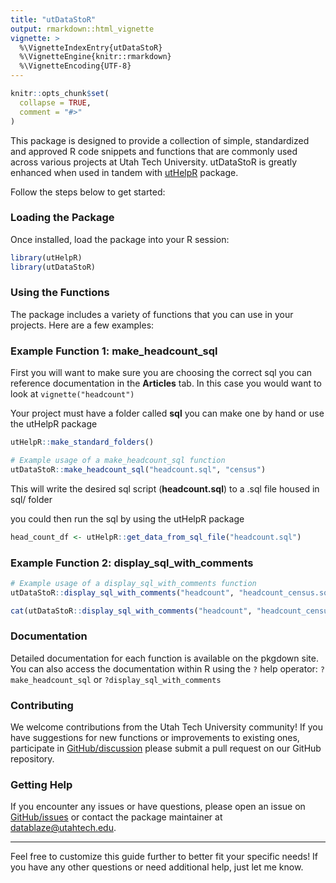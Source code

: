 ```yaml
---
title: "utDataStoR"
output: rmarkdown::html_vignette
vignette: >
  %\VignetteIndexEntry{utDataStoR}
  %\VignetteEngine{knitr::rmarkdown}
  %\VignetteEncoding{UTF-8}
---
```


```r
knitr::opts_chunk$set(
  collapse = TRUE,
  comment = "#>"
)
```

This package is designed to provide a collection of simple, standardized and approved R code snippets and functions that are commonly used across various projects at Utah Tech University. utDataStoR is greatly enhanced when used in tandem with [utHelpR](https://github.com/ut-effectiveness/utHelpR) package.


Follow the steps below to get started:

### Loading the Package

Once installed, load the package into your R session:

```r
library(utHelpR)
library(utDataStoR)
```

### Using the Functions

The package includes a variety of functions that you can use in your projects. Here are a few examples:

### Example Function 1: make_headcount_sql

First you will want to make sure you are choosing the correct sql you can reference
documentation in the **Articles** tab. In this case you would want to look at `vignette("headcount")`

Your project must have a folder called **sql** you can make one by hand or use the utHelpR package 
```r
utHelpR::make_standard_folders()
```

```r
# Example usage of a make_headcount_sql function
utDataStoR::make_headcount_sql("headcount.sql", "census")
```

This will write the desired sql script (**headcount.sql**) to a .sql file housed in sql/ folder

you could then run the sql by using the utHelpR package

```r
head_count_df <- utHelpR::get_data_from_sql_file("headcount.sql")
```

### Example Function 2: display_sql_with_comments

```r
# Example usage of a display_sql_with_comments function
utDataStoR::display_sql_with_comments("headcount", "headcount_census.sql")
```

```r
cat(utDataStoR::display_sql_with_comments("headcount", "headcount_census.sql"))
```

### Documentation

Detailed documentation for each function is available on the pkgdown site. You can also access the documentation within R using the `?` help operator:
`?make_headcount_sql` or `?display_sql_with_comments`


### Contributing

We welcome contributions from the Utah Tech University community! If you have suggestions for new functions or improvements to existing ones, participate in [GitHub/discussion](https://github.com/ut-effectiveness/utDataStoR/discussions) please submit a pull request on our GitHub repository.

### Getting Help

If you encounter any issues or have questions, please open an issue on [GitHub/issues](https://github.com/ut-effectiveness/utDataStoR/issues) or contact the package maintainer at [datablaze\@utahtech.edu](mailto:datablaze@utahtech.edu){.email}.

------------------------------------------------------------------------

Feel free to customize this guide further to better fit your specific needs! If you have any other questions or need additional help, just let me know.
